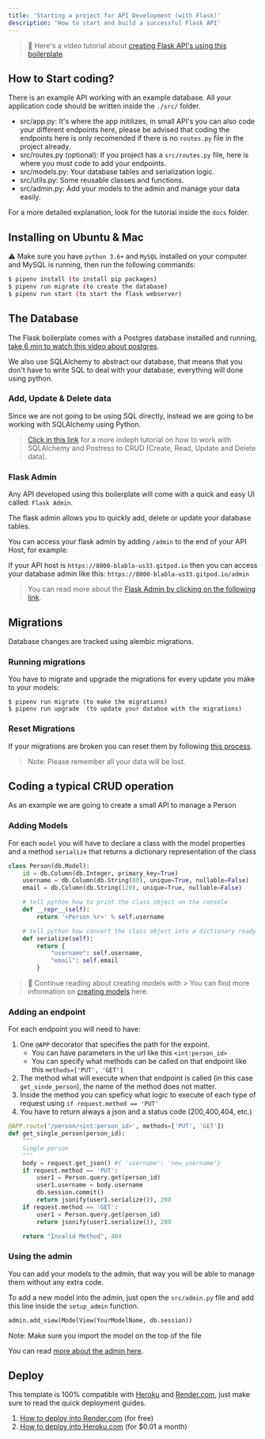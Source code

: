 ```yaml
---
title: 'Starting a project for API Development (with Flask)'
description: 'How to start and build a successful Flask API'
---
```


> 🎥 Here's a video tutorial about [creating Flask API's using this boilerplate](https://youtu.be/ORxQ-K3BzQA).

## How to Start coding?

There is an example API working with an example database. All your application code should be written inside the `./src/` folder.

- src/app.py: It's where the app initilizes, in small API's you can also code your different endpoints here, please be advised that coding the endpoints here is only recomended if there is no `routes.py` file in the project already.
- src/routes.py (optional): If you project has a `src/routes.py` file, here is where you must code to add your endpoints.
- src/models.py: Your database tables and serialization logic.
- src/utils.py: Some reusable classes and functions.
- src/admin.py: Add your models to the admin and manage your data easily.

For a more detailed explanation, look for the tutorial inside the `docs` folder.

## Installing on Ubuntu & Mac

⚠️ Make sure you have `python 3.6+` and `MySQL` installed on your computer and MySQL is running, then run the following commands:
```sh
$ pipenv install (to install pip packages)
$ pipenv run migrate (to create the database)
$ pipenv run start (to start the flask webserver)
```

## The Database

The Flask boilerplate comes with a Postgres database installed and running, [take 6 min to watch this video about postgres](https://www.youtube.com/watch?v=S4VRl1BOYGY).

We also use SQLAlchemy to abstract our database, that means that you don't have to write SQL to deal with your database, everything will done using python.

### Add, Update & Delete data

Since we are not going to be using SQL directly, instead we are going to be working with SQLAlchemy using Python.

> [Click in this link](/backend/database) for a more indeph tutorial on how to work with SQLAlchemy and Postress to CRUD (Create, Read, Update and Delete data).

### Flask Admin

Any API developed using this boilerplate will come with a quick and easy UI called: `Flask Admin`.

The flask admin allows you to quickly add, delete or update your database tables.

You can access your flask admin by adding `/admin` to the end of your API Host, for example:

If your API host is `https://8000-blabla-us33.gitpod.io` then you can access your database admin like this: `https://8000-blabla-us33.gitpod.io/admin`

> You can read more about the [Flask Admin by clicking on the following link](/backend/flask-admin).

## Migrations

Database changes are tracked using alembic migrations.

### Running migrations

You have to migrate and upgrade the migrations for every update you make to your models:
```
$ pipenv run migrate (to make the migrations)
$ pipenv run upgrade  (to update your databse with the migrations)
```

### Reset Migrations

If your migrations are broken you can reset them by following [this process](/backend/reset-migrations). 

> Note: Please remember all your data will be lost.

## Coding a typical CRUD operation

As an example we are going to create a small API to manage a Person

### Adding Models

For each `model` you will have to declare a class with the model properties and a method `serialize` that returns a dictionary representation of the class

```py
class Person(db.Model):
    id = db.Column(db.Integer, primary_key=True)
    username = db.Column(db.String(80), unique=True, nullable=False)
    email = db.Column(db.String(120), unique=True, nullable=False)

    # tell python how to print the class object on the console
    def __repr__(self):
        return '<Person %r>' % self.username

    # tell python how convert the class object into a dictionary ready to jsonify
    def serialize(self):
        return {
            "username": self.username,
            "email": self.email
        }

```

> 📝 Continue reading about creating models with > You can find more information on [creating models](/backend/database#creating-the-models) here.

### Adding an endpoint

For each endpoint you will need to have:
1. One `@APP` decorator that specifies the path for the expoint.
    - You can have parameters in the url like this `<int:person_id>`
    - You can specify what methods can be called on that endpoint like this `methods=['PUT', 'GET']`
2. The method what will execute when that endpoint is called (in this case `get_sinde_person`), the name of the method does not matter.
3. Inside the method you can speficy what logic to execute of each type of request using `if request.method == 'PUT'`
4. You have to return always a json and a status code (200,400,404, etc.)

```py
@APP.route('/person/<int:person_id>', methods=['PUT', 'GET'])
def get_single_person(person_id):
    """
    Single person
    """
    body = request.get_json() #{ 'username': 'new_username'}
    if request.method == 'PUT':
        user1 = Person.query.get(person_id)
        user1.username = body.username
        db.session.commit()
        return jsonify(user1.serialize()), 200
    if request.method == 'GET':
        user1 = Person.query.get(person_id)
        return jsonify(user1.serialize()), 200

    return "Invalid Method", 404
```

### Using the admin

You can add your models to the admin, that way you will be able to manage them without any extra code.

To add a new model into the admin, just open the `src/admin.py` file and add this line inside the `setup_admin` function.

```python
admin.add_view(ModelView(YourModelName, db.session))
```

Note: Make sure you import the model on the top of the file

You can read [more about the admin here](https://github.com/4GeeksAcademy/flask-rest-hello/blob/main/docs/ADMIN.md).


## Deploy 

This template is 100% compatible with [Heroku](https://www.heroku.com/) and [Render.com](https://www.render.com), just make sure to read the quick deployment guides.

1. [How to deploy into Render.com](/deploy/render) (for free)
2. [How to deploy into Heroku.com](/deploy/heroku) (for $0.01 a month)
